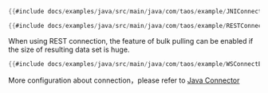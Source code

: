 ```java title="Native Connection"
{{#include docs/examples/java/src/main/java/com/taos/example/JNIConnectExample.java}}
```

```java title="REST Connection"
{{#include docs/examples/java/src/main/java/com/taos/example/RESTConnectExample.java:main}}
```

When using REST connection, the feature of bulk pulling can be enabled if the size of resulting data set is huge.

```java title="Enable Bulk Pulling" {4}
{{#include docs/examples/java/src/main/java/com/taos/example/WSConnectExample.java:main}}
```

More configuration about connection，please refer to [Java Connector](/reference/connector/java)
